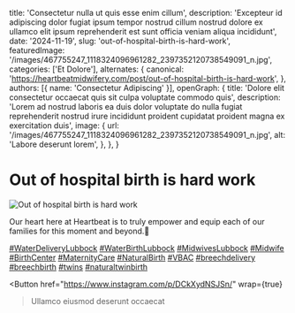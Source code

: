   title: 'Consectetur nulla ut quis esse enim cillum',
  description: 'Excepteur id adipiscing dolor fugiat ipsum tempor nostrud cillum nostrud dolore ex ullamco elit ipsum reprehenderit est sunt officia veniam aliqua incididunt',
  date: '2024-11-19',
  slug: 'out-of-hospital-birth-is-hard-work',
  featuredImage: '/images/467755247_1118324096961282_2397352120738549091_n.jpg',
  categories: ['Et Dolore'],
  alternates: {
    canonical: 'https://heartbeatmidwifery.com/post/out-of-hospital-birth-is-hard-work',
  },
  authors: [{ name: 'Consectetur Adipiscing' }],
  openGraph: {
    title: 'Dolore elit consectetur occaecat quis sit culpa voluptate commodo quis',
    description: 'Lorem ad nostrud laboris ea duis dolor voluptate do nulla fugiat reprehenderit nostrud irure incididunt proident cupidatat proident magna ex exercitation duis',
    image: {
      url: '/images/467755247_1118324096961282_2397352120738549091_n.jpg',
      alt: 'Labore deserunt lorem',
    },
  },
}


# Out of hospital birth is hard work

<Image
  src="/images/467755247_1118324096961282_2397352120738549091_n.jpg"
  size="large"
  wrap={true}
  alt="Out of hospital birth is hard work"
/>

Our heart here at Heartbeat is to truly empower and equip each of our families for this moment and beyond.🤍

[#WaterDeliveryLubbock](https://www.instagram.com/explore/tags/WaterDeliveryLubbock/) [#WaterBirthLubbock](https://www.instagram.com/explore/tags/WaterBirthLubbock/) [#MidwivesLubbock](https://www.instagram.com/explore/tags/MidwivesLubbock/) [#Midwife](https://www.instagram.com/explore/tags/Midwife/) [#BirthCenter](https://www.instagram.com/explore/tags/BirthCenter/) [#MaternityCare](https://www.instagram.com/explore/tags/MaternityCare/) [#NaturalBirth](https://www.instagram.com/explore/tags/NaturalBirth/) [#VBAC](https://www.instagram.com/explore/tags/VBAC/) [#breechdelivery](https://www.instagram.com/explore/tags/breechdelivery/) [#breechbirth](https://www.instagram.com/explore/tags/breechbirth/) [#twins](https://www.instagram.com/explore/tags/twins/) [#naturaltwinbirth](https://www.instagram.com/explore/tags/naturaltwinbirth/)

<Button
  href="https://www.instagram.com/p/DCkXydNSJSn/"
  wrap={true}
>Ullamco eiusmod deserunt occaecat</Button>
